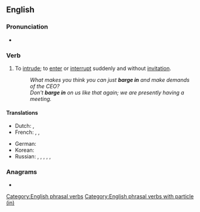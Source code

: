 ==English==

===Pronunciation===
* {{audio|en|en-au-barge in.ogg|Audio (AU)}}

===Verb===
{{en-verb|*}}

# {{lb|en|idiomatic}} To [[intrude]]; to [[enter]] or [[interrupt]] suddenly and without [[invitation]].
#: ''What makes you think you can just '''barge in''' and make demands of the CEO?''
#: ''Don't '''barge in''' on us like that again; we are presently having a meeting.''

====Translations====
{{trans-top|to intrude}}
* Dutch: {{t+|nl|binnenvallen}}, {{t|nl|binnenbanjeren}}
* French: {{t+|fr|faire irruption}}, {{t+|fr|s'imposer}}, {{t+|fr|débouler}} {{qualifier|colloquial}}
{{trans-mid}}
* German: {{t|de|dazwischenplatzen}}
* Korean: {{t|ko|불쑥 들어오다}}
* Russian: {{t+|ru|вторга́ться|impf}}, {{t+|ru|вто́ргнуться|impf}}, {{t+|ru|вме́шиваться|impf}}, {{t+|ru|вмеша́ться|pf}}, {{t|ru|[[встрева́ть]] [[в]] [[разгово́р]]|impf}}, {{t|ru|[[встрять]] [[в]] [[разгово́р]]|pf}}
{{trans-bottom}}

===Anagrams===
* {{anagrams|en|a=abeginr|Binegar|bangier|bearing}}

[[Category:English phrasal verbs]]
[[Category:English phrasal verbs with particle (in)]]
